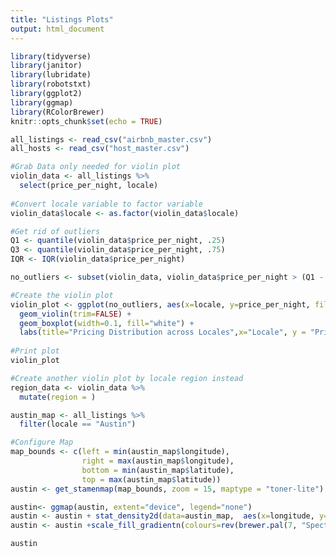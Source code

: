 ```yaml
---
title: "Listings Plots"
output: html_document
---
```


```r
library(tidyverse)
library(janitor)
library(lubridate)
library(robotstxt)
library(ggplot2)
library(ggmap)
library(RColorBrewer)
knitr::opts_chunk$set(echo = TRUE)
```


```r
all_listings <- read_csv("airbnb_master.csv")
all_hosts <- read_csv("host_master.csv")
```


```r
#Grab Data only needed for violin plot
violin_data <- all_listings %>%
  select(price_per_night, locale)
  
#Convert locale variable to factor variable
violin_data$locale <- as.factor(violin_data$locale)

#Get rid of outliers
Q1 <- quantile(violin_data$price_per_night, .25)
Q3 <- quantile(violin_data$price_per_night, .75)
IQR <- IQR(violin_data$price_per_night)

no_outliers <- subset(violin_data, violin_data$price_per_night > (Q1 - 1.5*IQR) & violin_data$price_per_night < (Q3 + 1.5*IQR))

#Create the violin plot
violin_plot <- ggplot(no_outliers, aes(x=locale, y=price_per_night, fill=locale)) + 
  geom_violin(trim=FALSE) +
  geom_boxplot(width=0.1, fill="white") + 
  labs(title="Pricing Distribution across Locales",x="Locale", y = "Price per Night")
  
#Print plot
violin_plot

#Create another violin plot by locale region instead
region_data <- violin_data %>%
  mutate(region = )

```


```r
austin_map <- all_listings %>%
  filter(locale == "Austin") 

#Configure Map
map_bounds <- c(left = min(austin_map$longitude),
                right = max(austin_map$longitude), 
                bottom = min(austin_map$latitude), 
                top = max(austin_map$latitude))
austin <- get_stamenmap(map_bounds, zoom = 15, maptype = "toner-lite")

austin<- ggmap(austin, extent="device", legend="none")
austin <- austin + stat_density2d(data=austin_map,  aes(x=longitude, y=latitude, fill=..level.., alpha=..level..), geom="polygon")
austin <- austin +scale_fill_gradientn(colours=rev(brewer.pal(7, "Spectral")))

austin
```








